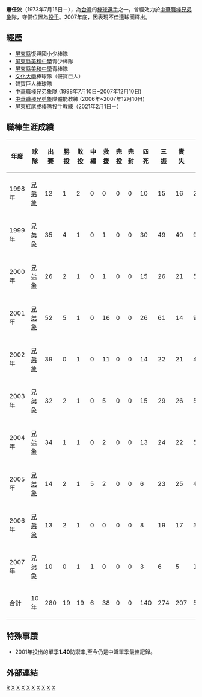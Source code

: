 {{Infobox CPBL player|
|name=蕭任汶
|native_name=
|bgcolor1=
|bgcolor2=
|textcolor1=
|textcolor2=
|image=
|caption=
|position=[[投手|投手]]
|bats=右
|throws=右
|birthdate={{birth date and age|1973|8|15}}<br>{{ROC}}[[台灣|台灣]][[屏東縣|屏東縣]]
|debutdate=7月21日
|debutyear=1998年
|debutteam=[[兄弟象|兄弟象]]
|finaldate=10月2日
|finalyear=2007年
|finalteam=[[兄弟象|兄弟象]]
|stat1label=勝投－敗投
|stat1value=19－19
|stat2label=三振－四死
|stat2value=274－140
|stat3label=[[防禦率|防禦率]]
|stat3value=3.60
|stat4label=投球局數
|stat4value=517
|teams= <nowiki></nowiki><!--This forces MediaWiki to recognize the first bullet. Kind of a workaround to a bug.-->
'''球員時期'''
*[[兄弟象|兄弟象]]（1998－2007年）
'''教練時期'''
*[[兄弟象|兄弟象]]體能教練 (2006－2007年)
|highlights=<nowiki></nowiki>
*中華職棒年度總冠軍：2001、2002、2003
*[[中華職棒防禦率王|中華職棒防禦率王]]：2001
*[[中華職棒明星賽|中華職棒明星賽]]：2001、2002
}}
'''蕭任汶'''（1973年7月15日－），為[[台灣|台灣]]的[[棒球|棒球]][[選手|選手]]之一，曾經效力於[[中華職棒|中華職棒]][[兄弟象|兄弟象]]隊，守備位置為[[投手|投手]]。2007年底，因表現不佳遭球團釋出。

==經歷==
*[[屏東縣|屏東縣]]復興國小少棒隊 
*[[屏東縣|屏東縣]][[美和中學|美和中學]]青少棒隊 
*[[屏東縣|屏東縣]][[美和中學|美和中學]]青棒隊 
*[[文化大學|文化大學]]棒球隊（聲寶巨人） 
*聲寶巨人棒球隊 
*[[中華職棒|中華職棒]][[兄弟象|兄弟象]]隊 (1998年7月10日~2007年12月10日)
*[[中華職棒|中華職棒]][[兄弟象|兄弟象]]隊體能教練 (2006年~2007年12月10日)
*[[屏東紅尾成棒隊|屏東紅尾成棒隊]]投手教練（2021年2月1日－）

==職棒生涯成績==
{|border=1 width="800px"
|- align=middle 
!年度!!球隊!!出賽!!勝投!!敗投!!中繼!!救援!!完投!!完封!!四死!!三振!!責失!!投球局數!!防禦率
|- align="center"
|1998年||[[兄弟象|兄弟象]]||12||1||2||0||0||0||0||10||15||16||29.1||4.91
|- align="center"
|1999年||[[兄弟象|兄弟象]]||35||4||1||0||1||0||0||30||49||40||92.1||3.90
|- align="center"
|2000年||[[兄弟象|兄弟象]]||26||2||1||0||1||0||0||15||26||21||55.1||3.42
|- align="center"
|2001年||[[兄弟象|兄弟象]]||52||5||1||0||16||0||0||26||61||14||90.0||{{Color|red|'''1.40'''}}
|- align="center"
|2002年||[[兄弟象|兄弟象]]||39||0||1||0||11||0||0||14||22||21||44.1||4.26
|- align="center"
|2003年||[[兄弟象|兄弟象]]||32||2||1||0||5||0||0||15||29||26||55.0||4.26
|- align="center"
|2004年||[[兄弟象|兄弟象]]||34||1||1||0||2||0||0||13||24||22||54.1||3.64
|- align="center"
|2005年||[[兄弟象|兄弟象]]||14||2||1||5||2||0||0||6||23||25||44.2||5.04
|- align="center"
|2006年||[[兄弟象|兄弟象]]||13||2||1||0||0||0||0||8||19||17||36.1||4.21
|- align="center"
|2007年||[[兄弟象|兄弟象]]||10||0||1||1||0||0||0||3||6||5||15.1||2.94
|- align=middle style="color:black; background-color:yellow"
!合計!!10年!!280||19||19||6||38||0||0||140||274||207||517.0||3.60
|}

==特殊事蹟==
*2001年投出的單季'''1.40'''防禦率,至今仍是中職單季最佳記錄。

==外部連結==
{{台灣棒球維基館}}
{{start box}}
{{s-awards}}
{{s-before|[[楓康M.K|楓康M.K]]}}
{{s-title|[[中華職棒防禦率王|中華職棒防禦率王]]|2001年}}
{{s-after|[[宋肇基|宋肇基]]}}
{{end box}}
{{兄弟象2001年中華職棒總冠軍}}
{{兄弟象2002年中華職棒總冠軍}}
{{兄弟象2003年中華職棒總冠軍}}

[[Category:蕭姓|R]]
[[Category:在世人物|X]]
[[Category:1973年出生|X]]
[[Category:台灣棒球運動員|X]]
[[Category:兄弟象隊球員|X]]
[[Category:兄弟象隊教練|X]]
[[Category:中華職棒防禦率王得主|X]]
[[Category:美和中學青少棒隊|X]]
[[Category:美和中學青棒隊|X]]
[[Category:中國文化大學校友|X]]